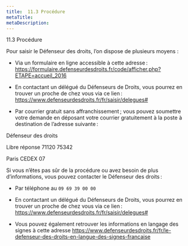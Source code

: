 ```yaml
---
title:  11.3 Procédure
metaTitle: 
metaDescription: 
---
```



<CustomTitle tag="h1"  size="24px">
   11.3 Procédure
</CustomTitle>


Pour saisir le Défenseur des droits, l’on dispose de plusieurs moyens :

- Via un formulaire en ligne accessible à cette adresse : https://formulaire.defenseurdesdroits.fr/code/afficher.php?ETAPE=accueil_2016

- En contactant un délégué du Défenseurs de Droits, vous pourrez en trouver un proche de chez vous via ce lien : https://www.defenseurdesdroits.fr/fr/saisir/delegues#

- Par courrier gratuit sans affranchissement ; vous pouvez soumettre votre demande en déposant votre courrier gratuitement à la poste à destination de l’adresse suivante :


Défenseur des droits

Libre réponse 71120 75342 

Paris CEDEX 07




Si vous n’êtes pas sûr de la procédure ou avez besoin de plus d’informations, vous pouvez contacter le Défenseur des droits :

- Par téléphone au `09 69 39 00 00`

- En contactant un délégué du Défenseurs de Droits, vous pourrez en trouver un proche de chez vous via ce lien : https://www.defenseurdesdroits.fr/fr/saisir/delegues#

- Vous pouvez également retrouver les informations en langage des signes à cette adresse https://www.defenseurdesdroits.fr/fr/le-defenseur-des-droits-en-langue-des-signes-francaise